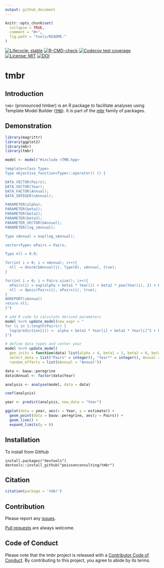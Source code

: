```yaml
---
output: github_document
---
```


<!-- README.md is generated from README.Rmd. Please edit that file -->

```r
knitr::opts_chunk$set(
  collapse = TRUE,
  comment = "#>",
  fig.path = "tools/README-"
)
```

<!-- badges: start -->
[![Lifecycle: stable](https://img.shields.io/badge/lifecycle-stable-brightgreen.svg)](https://lifecycle.r-lib.org/articles/stages.html#stable)
[![R-CMD-check](https://github.com/poissonconsulting/tmbr/workflows/R-CMD-check/badge.svg)](https://github.com/poissonconsulting/tmbr/actions)
[![Codecov test coverage](https://codecov.io/gh/poissonconsulting/tmbr/branch/master/graph/badge.svg)](https://codecov.io/gh/poissonconsulting/tmbr?branch=master)
[![License: MIT](https://img.shields.io/badge/License-MIT-blue.svg)](https://opensource.org/licenses/MIT)
[![DOI](https://zenodo.org/badge/DOI/10.5281/zenodo.1162374.svg)](https://doi.org/10.5281/zenodo.1162374)
<!-- badges: end -->
  
# tmbr

## Introduction

`tmbr` (pronounced timber) is an R package to facilitate analyses using Template Model Builder ([`TMB`](https://github.com/kaskr/adcomp)).
It is part of the [mbr](https://github.com/poissonconsulting/mbr) family of packages.

## Demonstration

```r
library(magrittr)
library(ggplot2)
library(mbr)
library(tmbr)
```

```r
model <- model("#include <TMB.hpp>

template<class Type>
Type objective_function<Type>::operator() () {

DATA_VECTOR(Pairs);
DATA_VECTOR(Year);
DATA_FACTOR(Annual);
DATA_INTEGER(nAnnual);

PARAMETER(alpha);
PARAMETER(beta1);
PARAMETER(beta2);
PARAMETER(beta3);
PARAMETER_VECTOR(bAnnual);
PARAMETER(log_sAnnual);

Type sAnnual = exp(log_sAnnual);

vector<Type> ePairs = Pairs;

Type nll = 0.0;

for(int i = 0; i < nAnnual; i++){
  nll -= dnorm(bAnnual(i), Type(0), sAnnual, true);
}

for(int i = 0; i < Pairs.size(); i++){
  ePairs(i) = exp(alpha + beta1 * Year(i) + beta2 * pow(Year(i), 2) + beta3 * pow(Year(i), 3) + bAnnual(Annual(i)));
  nll -= dpois(Pairs(i), ePairs(i), true);
}
ADREPORT(sAnnual)
return nll;
}")

# add R code to calculate derived parameters
model %<>% update_model(new_expr = "
for (i in 1:length(Pairs)) {
  log(prediction[i]) <- alpha + beta1 * Year[i] + beta2 * Year[i]^2 + beta3 * Year[i]^3 + bAnnual[Annual[i]]
}")

# define data types and center year
model %<>% update_model(
  gen_inits = function(data) list(alpha = 4, beta1 = 1, beta2 = 0, beta3 = 0, log_sAnnual = 0, bAnnual = rep(0, data$nAnnual)),
  select_data = list("Pairs" = integer(), "Year*" = integer(), Annual = factor()),
  random_effects = list(bAnnual = "Annual"))

data <- bauw::peregrine
data$Annual <- factor(data$Year)

analysis <- analyse(model, data = data)

coef(analysis)
```

```r
year <- predict(analysis, new_data = "Year")

ggplot(data = year, aes(x = Year, y = estimate)) +
  geom_point(data = bauw::peregrine, aes(y = Pairs)) +
  geom_line() +
  expand_limits(y = 0)
```

## Installation

To install from GitHub
```
install.packages("devtools")
devtools::install_github("poissonconsulting/tmbr")
```

## Citation

```r
citation(package = 'tmbr')
```

## Contribution

Please report any [issues](https://github.com/poissonconsulting/tmbr/issues).

[Pull requests](https://github.com/poissonconsulting/tmbr/pulls) are always welcome.

## Code of Conduct

Please note that the tmbr project is released with a [Contributor Code of Conduct](https://contributor-covenant.org/version/2/0/CODE_OF_CONDUCT.html). By contributing to this project, you agree to abide by its terms.
